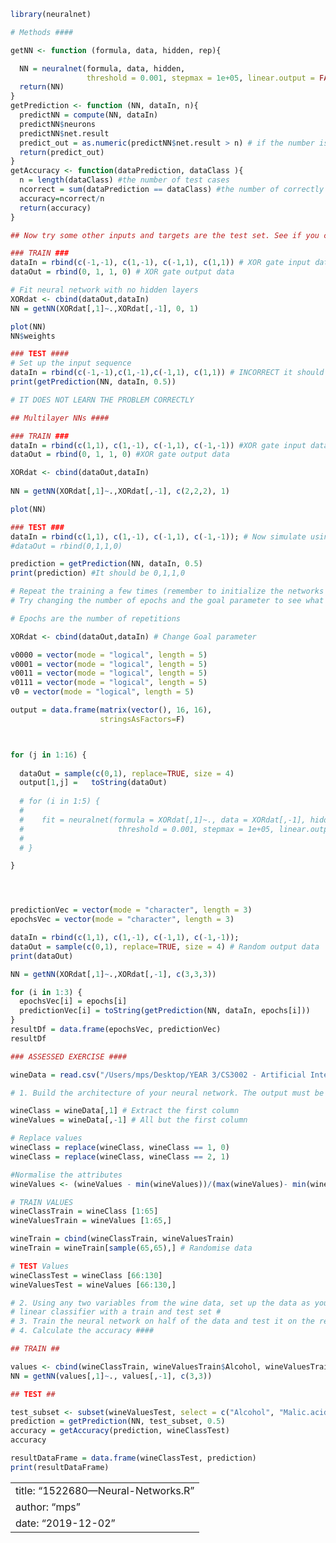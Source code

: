 
```r
library(neuralnet)

# Methods ####

getNN <- function (formula, data, hidden, rep){

  NN = neuralnet(formula, data, hidden,
                 threshold = 0.001, stepmax = 1e+05, linear.output = FALSE, rep)
  return(NN)
}
getPrediction <- function (NN, dataIn, n){
  predictNN = compute(NN, dataIn) 
  predictNN$neurons
  predictNN$net.result
  predict_out = as.numeric(predictNN$net.result > n) # if the number is >= n then round up or down
  return(predict_out)
}
getAccuracy <- function(dataPrediction, dataClass ){
  n = length(dataClass) #the number of test cases
  ncorrect = sum(dataPrediction == dataClass) #the number of correctly predicted
  accuracy=ncorrect/n
  return(accuracy)
}

## Now try some other inputs and targets are the test set. See if you can set up the XOR problem (below) and see what happens when you try and learn the weights. ####

### TRAIN ###
dataIn = rbind(c(-1,-1), c(1,-1), c(-1,1), c(1,1)) # XOR gate input data
dataOut = rbind(0, 1, 1, 0) # XOR gate output data

# Fit neural network with no hidden layers
XORdat <- cbind(dataOut,dataIn)
NN = getNN(XORdat[,1]~.,XORdat[,-1], 0, 1)

plot(NN)
NN$weights

### TEST ####
# Set up the input sequence
dataIn = rbind(c(-1,-1),c(1,-1),c(-1,1), c(1,1)) # INCORRECT it should be (0,1,1,0)
print(getPrediction(NN, dataIn, 0.5))

# IT DOES NOT LEARN THE PROBLEM CORRECTLY

## Multilayer NNs ####

### TRAIN ###
dataIn = rbind(c(1,1), c(1,-1), c(-1,1), c(-1,-1)) #XOR gate input data
dataOut = rbind(0, 1, 1, 0) #XOR gate output data

XORdat <- cbind(dataOut,dataIn)
  
NN = getNN(XORdat[,1]~.,XORdat[,-1], c(2,2,2), 1)

plot(NN)

### TEST ###
dataIn = rbind(c(1,1), c(1,-1), c(-1,1), c(-1,-1)); # Now simulate using the same inputs used to train it 
#dataOut = rbind(0,1,1,0)

prediction = getPrediction(NN, dataIn, 0.5)
print(prediction) #It should be 0,1,1,0

# Repeat the training a few times (remember to initialize the networks beforehand). ####
# Try changing the number of epochs and the goal parameter to see what effect it has. #

# Epochs are the number of repetitions

XORdat <- cbind(dataOut,dataIn) # Change Goal parameter

v0000 = vector(mode = "logical", length = 5)
v0001 = vector(mode = "logical", length = 5)
v0011 = vector(mode = "logical", length = 5)
v0111 = vector(mode = "logical", length = 5)
v0 = vector(mode = "logical", length = 5)

output = data.frame(matrix(vector(), 16, 16),
                    stringsAsFactors=F)



for (j in 1:16) {
  
  dataOut = sample(c(0,1), replace=TRUE, size = 4)
  output[1,j] =   toString(dataOut)
  
  # for (i in 1:5) {
  #   
  #    fit = neuralnet(formula = XORdat[,1]~., data = XORdat[,-1], hidden = c(2,2,2),
  #                     threshold = 0.001, stepmax = 1e+05, linear.output = FALSE, rep = i)
  #    
  # }

}




predictionVec = vector(mode = "character", length = 3)
epochsVec = vector(mode = "character", length = 3)

dataIn = rbind(c(1,1), c(1,-1), c(-1,1), c(-1,-1));
dataOut = sample(c(0,1), replace=TRUE, size = 4) # Random output data
print(dataOut)

NN = getNN(XORdat[,1]~.,XORdat[,-1], c(3,3,3))

for (i in 1:3) {
  epochsVec[i] = epochs[i]
  predictionVec[i] = toString(getPrediction(NN, dataIn, epochs[i]))
}
resultDf = data.frame(epochsVec, predictionVec)
resultDf

### ASSESSED EXERCISE ####

wineData = read.csv("/Users/mps/Desktop/YEAR 3/CS3002 - Artificial Intelligence/CS3002 Labs/CS3002 Lab3/Data/winedata2.csv")

# 1. Build the architecture of your neural network. The output must be between one and zero ####

wineClass = wineData[,1] # Extract the first column
wineValues = wineData[,-1] # All but the first column

# Replace values
wineClass = replace(wineClass, wineClass == 1, 0)
wineClass = replace(wineClass, wineClass == 2, 1)

#Normalise the attributes
wineValues <- (wineValues - min(wineValues))/(max(wineValues)- min(wineValues))

# TRAIN VALUES
wineClassTrain = wineClass [1:65]
wineValuesTrain = wineValues [1:65,]

wineTrain = cbind(wineClassTrain, wineValuesTrain)
wineTrain = wineTrain[sample(65,65),] # Randomise data

# TEST Values
wineClassTest = wineClass [66:130]
wineValuesTest = wineValues [66:130,]

# 2. Using any two variables from the wine data, set up the data as you did for the ####
# linear classifier with a train and test set #
# 3. Train the neural network on half of the data and test it on the remaining. ####
# 4. Calculate the accuracy ####

## TRAIN ##

values <- cbind(wineClassTrain, wineValuesTrain$Alcohol, wineValuesTrain$Malic.acid)
NN = getNN(values[,1]~., values[,-1], c(3,3)) 

## TEST ##

test_subset <- subset(wineValuesTest, select = c("Alcohol", "Malic.acid"))
prediction = getPrediction(NN, test_subset, 0.5)
accuracy = getAccuracy(prediction, wineClassTest)
accuracy

resultDataFrame = data.frame(wineClassTest, prediction)
print(resultDataFrame)
```


---
title: "1522680---Neural-Networks.R"
author: "mps"
date: "2019-12-02"
---
